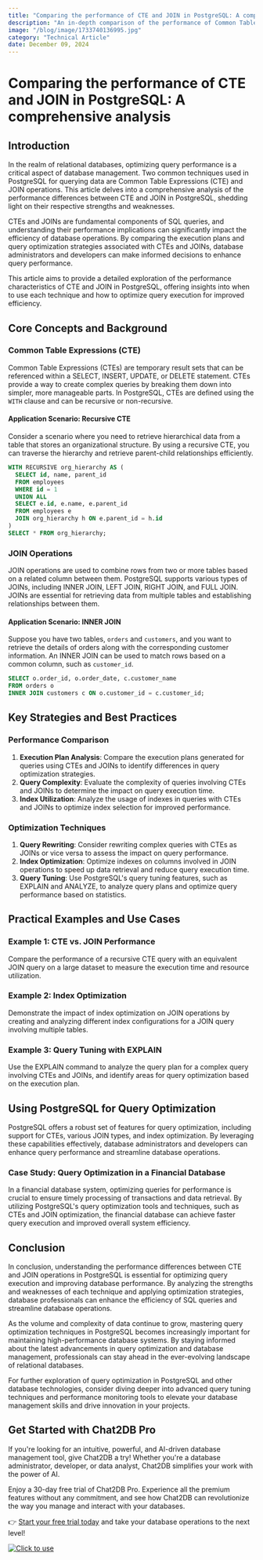 ```yaml
---
title: "Comparing the performance of CTE and JOIN in PostgreSQL: A comprehensive analysis"
description: "An in-depth comparison of the performance of Common Table Expressions (CTE) and JOIN operations in PostgreSQL, exploring their impact on query execution efficiency."
image: "/blog/image/1733740136995.jpg"
category: "Technical Article"
date: December 09, 2024
---
```


# Comparing the performance of CTE and JOIN in PostgreSQL: A comprehensive analysis

## Introduction

In the realm of relational databases, optimizing query performance is a critical aspect of database management. Two common techniques used in PostgreSQL for querying data are Common Table Expressions (CTE) and JOIN operations. This article delves into a comprehensive analysis of the performance differences between CTE and JOIN in PostgreSQL, shedding light on their respective strengths and weaknesses.

CTEs and JOINs are fundamental components of SQL queries, and understanding their performance implications can significantly impact the efficiency of database operations. By comparing the execution plans and query optimization strategies associated with CTEs and JOINs, database administrators and developers can make informed decisions to enhance query performance.

This article aims to provide a detailed exploration of the performance characteristics of CTE and JOIN in PostgreSQL, offering insights into when to use each technique and how to optimize query execution for improved efficiency.

## Core Concepts and Background

### Common Table Expressions (CTE)

Common Table Expressions (CTEs) are temporary result sets that can be referenced within a SELECT, INSERT, UPDATE, or DELETE statement. CTEs provide a way to create complex queries by breaking them down into simpler, more manageable parts. In PostgreSQL, CTEs are defined using the `WITH` clause and can be recursive or non-recursive.

#### Application Scenario: Recursive CTE

Consider a scenario where you need to retrieve hierarchical data from a table that stores an organizational structure. By using a recursive CTE, you can traverse the hierarchy and retrieve parent-child relationships efficiently.

```sql
WITH RECURSIVE org_hierarchy AS (
  SELECT id, name, parent_id
  FROM employees
  WHERE id = 1
  UNION ALL
  SELECT e.id, e.name, e.parent_id
  FROM employees e
  JOIN org_hierarchy h ON e.parent_id = h.id
)
SELECT * FROM org_hierarchy;
```

### JOIN Operations

JOIN operations are used to combine rows from two or more tables based on a related column between them. PostgreSQL supports various types of JOINs, including INNER JOIN, LEFT JOIN, RIGHT JOIN, and FULL JOIN. JOINs are essential for retrieving data from multiple tables and establishing relationships between them.

#### Application Scenario: INNER JOIN

Suppose you have two tables, `orders` and `customers`, and you want to retrieve the details of orders along with the corresponding customer information. An INNER JOIN can be used to match rows based on a common column, such as `customer_id`.

```sql
SELECT o.order_id, o.order_date, c.customer_name
FROM orders o
INNER JOIN customers c ON o.customer_id = c.customer_id;
```

## Key Strategies and Best Practices

### Performance Comparison

1. **Execution Plan Analysis**: Compare the execution plans generated for queries using CTEs and JOINs to identify differences in query optimization strategies.
2. **Query Complexity**: Evaluate the complexity of queries involving CTEs and JOINs to determine the impact on query execution time.
3. **Index Utilization**: Analyze the usage of indexes in queries with CTEs and JOINs to optimize index selection for improved performance.

### Optimization Techniques

1. **Query Rewriting**: Consider rewriting complex queries with CTEs as JOINs or vice versa to assess the impact on query performance.
2. **Index Optimization**: Optimize indexes on columns involved in JOIN operations to speed up data retrieval and reduce query execution time.
3. **Query Tuning**: Use PostgreSQL's query tuning features, such as EXPLAIN and ANALYZE, to analyze query plans and optimize query performance based on statistics.

## Practical Examples and Use Cases

### Example 1: CTE vs. JOIN Performance

Compare the performance of a recursive CTE query with an equivalent JOIN query on a large dataset to measure the execution time and resource utilization.

### Example 2: Index Optimization

Demonstrate the impact of index optimization on JOIN operations by creating and analyzing different index configurations for a JOIN query involving multiple tables.

### Example 3: Query Tuning with EXPLAIN

Use the EXPLAIN command to analyze the query plan for a complex query involving CTEs and JOINs, and identify areas for query optimization based on the execution plan.

## Using PostgreSQL for Query Optimization

PostgreSQL offers a robust set of features for query optimization, including support for CTEs, various JOIN types, and index optimization. By leveraging these capabilities effectively, database administrators and developers can enhance query performance and streamline database operations.

### Case Study: Query Optimization in a Financial Database

In a financial database system, optimizing queries for performance is crucial to ensure timely processing of transactions and data retrieval. By utilizing PostgreSQL's query optimization tools and techniques, such as CTEs and JOIN optimization, the financial database can achieve faster query execution and improved overall system efficiency.

## Conclusion

In conclusion, understanding the performance differences between CTE and JOIN operations in PostgreSQL is essential for optimizing query execution and improving database performance. By analyzing the strengths and weaknesses of each technique and applying optimization strategies, database professionals can enhance the efficiency of SQL queries and streamline database operations.

As the volume and complexity of data continue to grow, mastering query optimization techniques in PostgreSQL becomes increasingly important for maintaining high-performance database systems. By staying informed about the latest advancements in query optimization and database management, professionals can stay ahead in the ever-evolving landscape of relational databases.

For further exploration of query optimization in PostgreSQL and other database technologies, consider diving deeper into advanced query tuning techniques and performance monitoring tools to elevate your database management skills and drive innovation in your projects.


## Get Started with Chat2DB Pro

If you're looking for an intuitive, powerful, and AI-driven database management tool, give Chat2DB a try! Whether you're a database administrator, developer, or data analyst, Chat2DB simplifies your work with the power of AI.

Enjoy a 30-day free trial of Chat2DB Pro. Experience all the premium features without any commitment, and see how Chat2DB can revolutionize the way you manage and interact with your databases.

👉 [Start your free trial today](https://chat2db.ai/pricing) and take your database operations to the next level!

[![Click to use](/image/blog/bg/chat2db.jpg)](https://chat2db.ai/)
